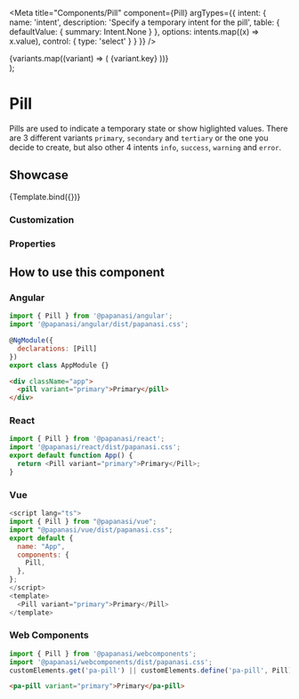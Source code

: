 
<Meta
  title="Components/Pill"
  component={Pill}
  argTypes={{
    intent: {
      name: 'intent',
      description: 'Specify a temporary intent for the pill',
      table: {
        defaultValue: { summary: Intent.None }
      },
      options: intents.map((x) => x.value),
      control: { type: 'select' }
    }
  }}
/>

  <div>
    {variants.map((variant) => (
      <Pill key={variant.key} {...args} variant={variant.value}>
        {variant.key}
      </Pill>
    ))}
  </div>
);

# Pill

Pills are used to indicate a temporary state or show higlighted values.
There are 3 different variants `primary`, `secondary` and `tertiary` or the one you decide to create, but also other 4 intents `info`, `success`, `warning` and `error`.

## Showcase

<Canvas>
  <Story name="Default" args={{ intent: '' }}>
    {Template.bind({})}
  </Story>
</Canvas>

### Customization

<Customization />

### Properties

<ArgsTable story="Default" of={Pill} />

## How to use this component

### Angular

```js
import { Pill } from '@papanasi/angular';
import '@papanasi/angular/dist/papanasi.css';

@NgModule({
  declarations: [Pill]
})
export class AppModule {}
```

```html
<div className="app">
  <pill variant="primary">Primary</pill>
</div>
```

### React

```js
import { Pill } from '@papanasi/react';
import '@papanasi/react/dist/papanasi.css';
export default function App() {
  return <Pill variant="primary">Primary</Pill>;
}
```

### Vue

```js
<script lang="ts">
import { Pill } from "@papanasi/vue";
import "@papanasi/vue/dist/papanasi.css";
export default {
  name: "App",
  components: {
    Pill,
  },
};
</script>
<template>
  <Pill variant="primary">Primary</Pill>
</template>
```

### Web Components

```js
import { Pill } from '@papanasi/webcomponents';
import '@papanasi/webcomponents/dist/papanasi.css';
customElements.get('pa-pill') || customElements.define('pa-pill', Pill);
```

```html
<pa-pill variant="primary">Primary</pa-pill>
```
